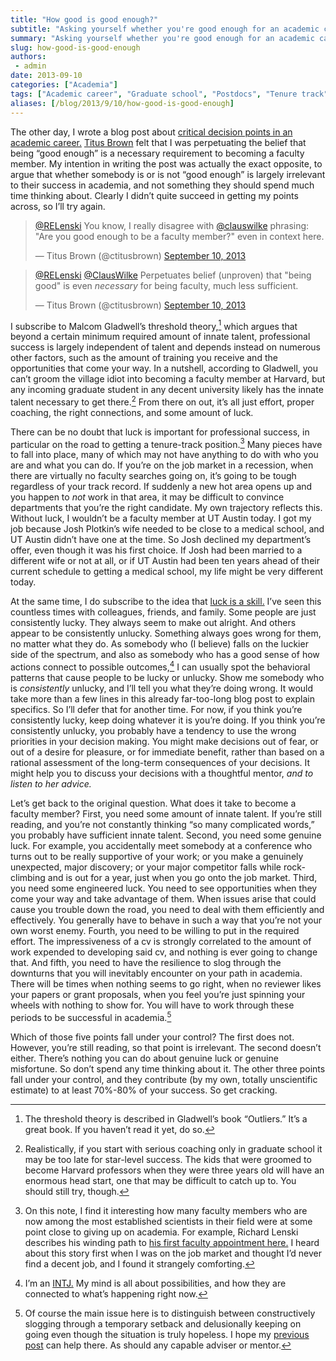 ```yaml
---
title: "How good is good enough?"
subtitle: "Asking yourself whether you're good enough for an academic career is rarely useful."
summary: "Asking yourself whether you're good enough for an academic career is rarely useful."
slug: how-good-is-good-enough
authors:
 - admin
date: 2013-09-10
categories: ["Academia"]
tags: ["Academic career", "Graduate school", "Postdocs", "Tenure track"]
aliases: [/blog/2013/9/10/how-good-is-good-enough]
---
```

The other day, I wrote a blog post about [critical decision points in an academic career.](/blog/2013/9/6/from-undergraduate-to-faculty-member-critical-decision-points-in-the-academic-career) [Titus Brown](http://ivory.idyll.org/blog/) felt that I was perpetuating the belief that being “good enough” is a necessary requirement to becoming a faculty member. My intention in writing the post was actually the exact opposite, to argue that whether somebody is or is not “good enough” is largely irrelevant to their success in academia, and not something they should spend much time thinking about. Clearly I didn’t quite succeed in getting my points across, so I’ll try again.

<blockquote class="twitter-tweet" lang="en"><p lang="en" dir="ltr"><a href="https://twitter.com/RELenski">@RELenski</a> You know, I really disagree with <a href="https://twitter.com/ClausWilke">@clauswilke</a> phrasing: &quot;Are you good enough to be a faculty member?&quot; even in context here.</p>&mdash; Titus Brown (@ctitusbrown) <a href="https://twitter.com/ctitusbrown/status/377436924710907904">September 10, 2013</a></blockquote>

<blockquote class="twitter-tweet" data-conversation="none" lang="en"><p lang="en" dir="ltr"><a href="https://twitter.com/RELenski">@RELenski</a> <a href="https://twitter.com/ClausWilke">@ClausWilke</a> Perpetuates belief (unproven) that &quot;being good&quot; is even *necessary* for being faculty, much less sufficient.</p>&mdash; Titus Brown (@ctitusbrown) <a href="https://twitter.com/ctitusbrown/status/377437139094355968">September 10, 2013</a></blockquote>
<script async src="//platform.twitter.com/widgets.js" charset="utf-8"></script>

I subscribe to Malcom Gladwell’s threshold theory,[^1] which argues that beyond a certain minimum required amount of innate talent, professional success is largely independent of talent and depends instead on numerous other factors, such as the amount of training you receive and the opportunities that come your way. In a nutshell, according to Gladwell, you can’t groom the village idiot into becoming a faculty member at Harvard, but any incoming graduate student in any decent university likely has the innate talent necessary to get there.[^2] From there on out, it’s all just effort, proper coaching, the right connections, and some amount of luck.

There can be no doubt that luck is important for professional success, in particular on the road to getting a tenure-track position.[^3] Many pieces have to fall into place, many of which may not have anything to do with who you are and what you can do. If you’re on the job market in a recession, when there are virtually no faculty searches going on, it’s going to be tough regardless of your track record. If suddenly a new hot area opens up and you happen to *not* work in that area, it may be difficult to convince departments that you’re the right candidate. My own trajectory reflects this. Without luck, I wouldn’t be a faculty member at UT Austin today. I got my job because Josh Plotkin’s wife needed to be close to a medical school, and UT Austin didn’t have one at the time. So Josh declined my department’s offer, even though it was his first choice. If Josh had been married to a different wife or not at all, or if UT Austin had been ten years ahead of their current schedule to getting a medical school, my life might be very different today.

At the same time, I do subscribe to the idea that [luck is a skill.](http://www.telegraph.co.uk/technology/3304496/Be-lucky-its-an-easy-skill-to-learn.html) I’ve seen this countless times with colleagues, friends, and family. Some people are just consistently lucky. They always seem to make out alright. And others appear to be consistently unlucky. Something always goes wrong for them, no matter what they do. As somebody who (I believe) falls on the luckier side of the spectrum, and also as somebody who has a good sense of how actions connect to possible outcomes,[^4] I can usually spot the behavioral patterns that cause people to be lucky or unlucky. Show me somebody who is *consistently* unlucky, and I’ll tell you what they’re doing wrong. It would take more than a few lines in this already far-too-long blog post to explain specifics. So I’ll defer that for another time. For now, if you think you’re consistently lucky, keep doing whatever it is you’re doing. If you think you’re consistently unlucky, you probably have a tendency to use the wrong priorities in your decision making. You might make decisions out of fear, or out of a desire for pleasure, or for immediate benefit, rather than based on a rational assessment of the long-term consequences of your decisions. It might help you to discuss your decisions with a thoughtful mentor, *and to listen to her advice.*

Let’s get back to the original question. What does it take to become a faculty member? First, you need some amount of innate talent. If you’re still reading, and you’re not constantly thinking “so many complicated words,” you probably have sufficient innate talent. Second, you need some genuine luck. For example, you accidentally meet somebody at a conference who turns out to be really supportive of your work; or you make a genuinely unexpected, major discovery; or your major competitor falls while rock-climbing and is out for a year, just when you go onto the job market. Third, you need some engineered luck. You need to see opportunities when they come your way and take advantage of them. When issues arise that could cause you trouble down the road, you need to deal with them efficiently and effectively. You generally have to behave in such a way that you’re not your own worst enemy. Fourth, you need to be willing to put in the required effort. The impressiveness of a cv is strongly correlated to the amount of work expended to developing said cv, and nothing is ever going to change that. And fifth, you need to have the resilience to slog through the downturns that you will inevitably encounter on your path in academia. There will be times when nothing seems to go right, when no reviewer likes your papers or grant proposals, when you feel you’re just spinning your wheels with nothing to show for. You will have to work through these periods to be successful in academia.[^5]

Which of those five points fall under your control? The first does not. However, you’re still reading, so that point is irrelevant. The second doesn’t either. There’s nothing you can do about genuine luck or genuine misfortune. So don’t spend any time thinking about it. The other three points fall under your control, and they contribute (by my own, totally unscientific estimate) to at least 70%-80% of your success. So get cracking.

[^1]: The threshold theory is described in Gladwell’s book “Outliers.” It’s a great book. If you haven’t read it yet, do so.

[^2]: Realistically, if you start with serious coaching only in graduate school it may be too late for star-level success. The kids that were groomed to become Harvard professors when they were three years old will have an enormous head start, one that may be difficult to catch up to. You should still try, though.

[^3]: On this note, I find it interesting how many faculty members who are now among the most established scientists in their field were at some point close to giving up on academia. For example, Richard Lenski describes his winding path to [his first faculty appointment here.](http://telliamedrevisited.wordpress.com/2013/09/09/the-good-old-days/) I heard about this story first when I was on the job market and thought I’d never find a decent job, and I found it strangely comforting.

[^4]: I’m an [INTJ.](http://www.16personalities.com/intj-personality) My mind is all about possibilities, and how they are connected to what’s happening right now.

[^5]: Of course the main issue here is to distinguish between constructively slogging through a temporary setback and delusionally keeping on going even though the situation is truly hopeless. I hope my [previous post](/blog/2013/9/6/from-undergraduate-to-faculty-member-critical-decision-points-in-the-academic-career) can help there. As should any capable adviser or mentor.
